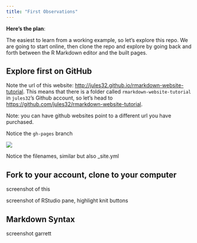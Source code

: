 ```yaml
---
title: "First Observations"
---
```


**Here's the plan**:

The easiest to learn from a working example, so let's explore this repo. We are going to start online, then clone the repo and explore by going back and forth between the R Markdown editor and the built pages.

## Explore first on GitHub

Note the url of this website: <http://jules32.github.io/rmarkdown-website-tutorial>. This means that there is a folder called `rmarkdown-website-tutorial` in `jules32`'s Github account, so let's head to <https://github.com/jules32/rmarkdown-website-tutorial>.

Note: you can have github websites point to a different url you have purchased.

Notice the `gh-pages` branch

![](images/gh-pages.png)

Notice the filenames, similar but also _site.yml



## Fork to your account, clone to your computer

screenshot of this

screenshot of RStudio pane, highlight knit buttons
 
 
## Markdown Syntax 
 
screenshot garrett



